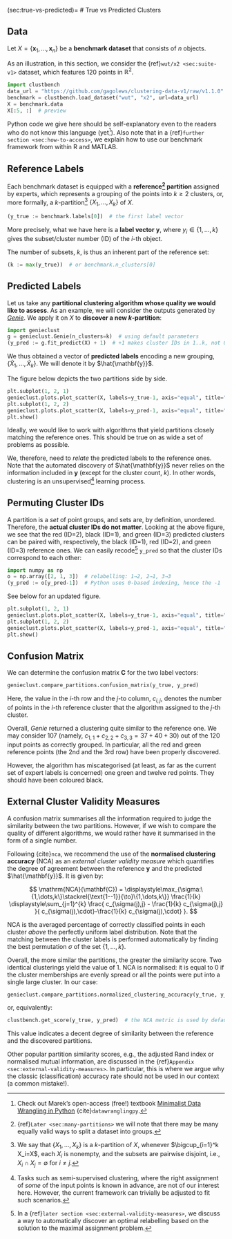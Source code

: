 (sec:true-vs-predicted)=
# True vs Predicted Clusters


## Data

Let $X=\{\mathbf{x}_1, \dots, \mathbf{x}_n\}$ be a **benchmark dataset**
that consists of $n$ objects.

As an illustration, in this section, we consider
the {ref}`wut/x2 <sec:suite-v1>` dataset, which features 120 points in $\mathbb{R}^2$.

```python
import clustbench
data_url = "https://github.com/gagolews/clustering-data-v1/raw/v1.1.0"
benchmark = clustbench.load_dataset("wut", "x2", url=data_url)
X = benchmark.data
X[:5, :]  # preview
```

::::{note}
Python code we give here should be self-explanatory even to
the readers who do not know this language (yet[^footbook]).
Also note that in a {ref}`further section <sec:how-to-access>`,
we explain how to use our benchmark framework from within R and MATLAB.
::::

[^footbook]: Check out Marek's open-access (free!) textbook
    [Minimalist Data Wrangling in Python](https://datawranglingpy.gagolewski.com/)
    {cite}`datawranglingpy`.


## Reference Labels

Each benchmark dataset is equipped with a **reference[^footmanyreference]
partition** assigned by experts, which
represents a grouping of the points into $k \ge 2$ clusters,
or, more formally, a *k*-partition[^footpart] $\{X_1,\dots,X_k\}$ of $X$.

[^footmanyreference]: {ref}`Later <sec:many-partitions>` we will note
    that there may be many equally valid ways to split a dataset into groups.



```python
(y_true := benchmark.labels[0])  # the first label vector
```


More precisely, what we have here is a **label vector**
$\mathbf{y}$, where $y_i\in\{1,\dots,k\}$ gives the subset/cluster number
(ID) of the *i*-th object.


[^footpart]: We say that $\{X_1,\dots,X_k\}$ is a $k$-partition of $X$,
    whenever $\bigcup_{i=1}^k X_i=X$, each $X_i$ is nonempty,
    and the subsets are pairwise disjoint, i.e., $X_i\cap X_j=\emptyset$
    for $i\neq j$.


The number of subsets, *k*, is thus an inherent part of the
reference set:

```python
(k := max(y_true))  # or benchmark.n_clusters[0]
```

<!--
```python
np.histogram(y_true, return_count=True)
```

There are thus 50 points in the 1st cluster,
40 points in the 2nd group,
and 30 points in the 3rd set.
-->


## Predicted Labels

Let us take any **partitional clustering algorithm whose quality
we would like to assess**. As an example, we will consider the outputs
generated by [*Genie*](https://genieclust.gagolewski.com).
We apply it on $X$ to **discover a new *k*-partition**:

```python
import genieclust
g = genieclust.Genie(n_clusters=k)  # using default parameters
(y_pred := g.fit_predict(X) + 1)  # +1 makes cluster IDs in 1..k, not 0..(k-1)
```

We thus obtained a vector of **predicted labels**
encoding a new grouping, $\{\hat{X}_1,\dots,\hat{X}_k\}$.
We will denote it by $\hat{\mathbf{y}}$.

The figure below depicts the two partitions side by side.


```python
plt.subplot(1, 2, 1)
genieclust.plots.plot_scatter(X, labels=y_true-1, axis="equal", title="y_true")
plt.subplot(1, 2, 2)
genieclust.plots.plot_scatter(X, labels=y_pred-1, axis="equal", title="y_pred")
plt.show()
```

::::{important}
Ideally, we would like to work with algorithms that yield partitions
closely matching the reference ones. This should be true on as wide
a set of problems as possible.
::::

We, therefore, need to *relate* the predicted labels to the reference ones.
Note that the automated discovery of $\hat{\mathbf{y}}$
never relies on the information included in $\mathbf{y}$
(except for the cluster count, $k$).
In other words, clustering is an unsupervised[^footsemisupervised]
learning process.


[^footsemisupervised]: Tasks such as semi-supervised clustering,
    where the right assignment of *some* of the input points is known in
    advance, are not of our interest here. However, the current framework can
    trivially be adjusted to fit such scenarios.




## Permuting Cluster IDs

A partition is a *set* of point groups, and sets are, by definition, unordered.
Therefore, the **actual cluster IDs do not matter**.
Looking at the above figure, we see that
the red (ID=2), black (ID=1), and green (ID=3) predicted clusters
can be paired with, respectively,
the black (ID=1), red (ID=2), and green (ID=3) reference ones.
We can easily recode[^footmanualrelabel] `y_pred`
so that the cluster IDs correspond to each other:


```python
import numpy as np
o = np.array([2, 1, 3])  # relabelling: 1→2, 2→1, 3→3
(y_pred := o[y_pred-1])  # Python uses 0-based indexing, hence the -1
```

See below for an updated figure.


```python
plt.subplot(1, 2, 1)
genieclust.plots.plot_scatter(X, labels=y_true-1, axis="equal", title="y_true")
plt.subplot(1, 2, 2)
genieclust.plots.plot_scatter(X, labels=y_pred-1, axis="equal", title="y_pred")
plt.show()
```


[^footmanualrelabel]: In a
    {ref}`later section <sec:external-validity-measures>`,
    we discuss a way to automatically discover an optimal relabelling
    based on the solution to the maximal assignment problem.



## Confusion Matrix

We can determine the confusion matrix $\mathbf{C}$ for the two label vectors:

```python
genieclust.compare_partitions.confusion_matrix(y_true, y_pred)
```

Here, the value in the $i$-th row and the $j$-to column,
$c_{i, j}$, denotes the number of points in the $i$-th reference cluster
that the algorithm assigned to the $j$-th cluster.

Overall, *Genie* returned a clustering quite similar to the reference one.
We may consider 107 (namely, $c_{1,1}+c_{2,2}+c_{3,3}=37+40+30$) out of the 120
input points as correctly grouped. In particular, all the red and
green reference points (the 2nd and the 3rd row) have been
properly discovered.

However, the algorithm has miscategorised (at least, as far as the current
set of expert labels is concerned) one green and twelve red points.
They should have been coloured black.



## External Cluster Validity Measures

A confusion matrix summarises all the information required
to judge the similarity between the two partitions. However,
if we wish to compare the quality of different algorithms,
we would rather have it summarised in the form of a single number.


Following {cite}`nca`, we recommend the use of the
**normalised clustering accuracy** (NCA) as an *external cluster validity measure*
which quantifies the degree of agreement between the reference $\mathbf{y}$ and
the predicted $\hat{\mathbf{y}}$. It is given by:


<!-- TODO: update formula -->

$$
\mathrm{NCA}(\mathbf{C})
=
\displaystyle\max_{\sigma:\{1,\dots,k\}\stackrel{\text{1--1}}{\to}\{1,\dots,k\}}
\frac{1}{k} \displaystyle\sum_{j=1}^{k} \frac{
    c_{\sigma(j),j}
    -
    \frac{1}{k} c_{\sigma(j),j}
}{
    c_{\sigma(j),\cdot}-\frac{1}{k} c_{\sigma(j),\cdot}
}.
$$

NCA is the averaged percentage of correctly classified
points in each cluster *above* the perfectly uniform label distribution.
Note that the matching between the cluster labels is performed
automatically by finding the best permutation $\sigma$
of the set $\{1,\dots,k\}$.

Overall, the more similar the partitions, the greater the similarity score.
Two identical clusterings yield the value of 1.
NCA is normalised: it is equal to 0 if the cluster memberships are evenly spread
or all the points were put into a single large cluster. In our case:

```python
genieclust.compare_partitions.normalized_clustering_accuracy(y_true, y_pred)
```

or, equivalently:

```python
clustbench.get_score(y_true, y_pred)  # the NCA metric is used by default
```

This value indicates a decent degree of similarity between the reference
and the discovered partitions.

Other popular partition similarity scores, e.g., the adjusted
Rand index or normalised mutual information, are discussed
in the {ref}`Appendix <sec:external-validity-measures>`.
In particular, this is where we argue why the classic (classification)
accuracy rate should not be used in our context (a common mistake!).
